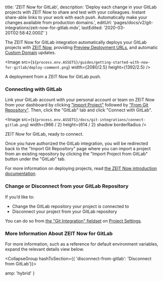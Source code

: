 
  title: 'ZEIT Now for GitLab',
  description:
    'Deploy each change in your GitLab projects with ZEIT Now to share and test with your colleagues. Instant share-able links to your work with each push. Automatically make your changes available from production domains.',
  editUrl: 'pages/docs/v2/git-integrations/zeit-now-for-gitlab.mdx',
  lastEdited: '2020-03-20T02:58:42.000Z'
}

The ZEIT Now for GitLab integration automatically deploys your GitLab projects with [ZEIT Now](/), providing [Preview Deployment URLs](/docs/v2/platform/deployments#preview), and automatic [Custom Domain](/docs/v2/custom-domains) updates.

<Image
  src={`${process.env.ASSETS}/guides/getting-started-with-now-for-gitlab/deploy-comment.png`}
  width={2080/2.5}
  height={1392/2.5}
/>
<Caption style={{marginTop: '-40px'}}>A deployment from a ZEIT Now for GitLab push.</Caption>

### Connecting with GitLab

Link your GitLab account with your personal account or team on ZEIT Now from your dashboard by clicking ["Import Project"](/import) followed by ["From Git Repository"](/import/git). Then, click the "GitLab" tab and click "Connect with GitLab".

<Image
  src={`${process.env.ASSETS}/docs/git-integrations/connect-gitlab.png`}
  width={966 / 2}
  height={614 / 2}
  shadow
  borderRadius
/>
<Caption>ZEIT Now for GitLab, ready to connect.</Caption>

Once you have authorized the GitLab integration, you will be redirected back to the "Import Git Repository" page where you can import a project from an existing repository by clicking the "Import Project from GitLab" button under the "GitLab" tab.

For more information on deploying projects, read [the ZEIT Now introduction documentation](/docs).

### Change or Disconnect from your GitLab Repository

If you’d like to:

- Change the GitLab repository your project is connected to
- Disconnect your project from your GitLab repository

You can do so from [the "Git Integration" fieldset](/docs/v2/platform/projects#git-integration) on [Project Settings](/docs/v2/platform/projects#project-settings).

### More Information About ZEIT Now for GitLab

For more information, such as a reference for default environment variables, expand the relevant details view below.

<CollapseGroup hashToSection={{ 'disconnect-from-gitlab': 'Disconnect from GitLab'}}>
  <Collapse title="Default Behaviour">
    <GitLabDefaultBehaviour />
  </Collapse>

<Collapse title="Included Environment Variables">
  <GitLabEnvironmentVariables />
</Collapse>

<Collapse title="Disconnect from GitLab">
    <GitLabDisconnecting />
  </Collapse>
</CollapseGroup>


  amp: 'hybrid'
}
